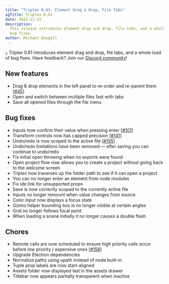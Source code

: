 ```yaml
---
title: "Triplex 0.61: Element Drag & Drop, File Tabs"
ogTitle: Triplex 0.61
date: 2023-11-22
description:
  This release introduces element drag and drop, file tabs, and a whole load of
  bug fixes.
author: Michael Dougall
---
```


▵ Triplex 0.61 introduces element drag and drop, file tabs, and a whole load of
bug fixes. Have feedback? Join our
[Discord community](https://discord.gg/nBzRBUEs4b)!

## New features

- Drag & drop elements in the left panel to re-order and re-parent them
  [[#45](https://github.com/trytriplex/triplex/issues/45)]
- Open and switch between multiple files fast with tabs
- Save all opened files through the file menu

## Bug fixes

- Inputs now confirm their value when pressing enter
  [[#101](https://github.com/trytriplex/triplex/issues/101)]
- Transform controls now has capped precision
  [[#141](https://github.com/trytriplex/triplex/issues/141)]
- Undo/redo is now scoped to the active file
  [[#155](https://github.com/trytriplex/triplex/issues/155)]
- Undo/redo limitations have been removed — after saving you can continue to
  undo/redo
- Fix initial open throwing when no exports were found
- Open project flow now allows you to create a project without going back to the
  welcome screen
- Triplex now traverses up the folder path to see if it can open a project
- You can no-longer enter an element from node modules
- Fix ide link for unsupported props
- Save is now correctly scoped to the currently active file
- Inputs no longer remount when value changes from source
- Color input now displays a focus state
- Gizmo helper bounding box is no longer visible at certain angles
- Grid no longer follows focal point
- When loading a scene initially it no longer causes a double flash

## Chores

- Remote calls are now scheduled to ensure high priority calls occur before low
  priority / expensive ones
  [[#158](https://github.com/trytriplex/triplex/issues/158)]
- Upgrade Electron dependencies
- Normalize paths using upath instead of node built-in
- Tuple prop labels are now start-aligned
- Assets folder now displayed last in the assets drawer
- Titlebar now appears partially transparent when inactive
